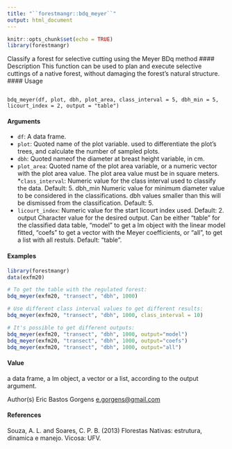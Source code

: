 ```yaml
---
title: "``forestmangr::bdq_meyer``"
output: html_document
---
```


```r
knitr::opts_chunk$set(echo = TRUE)
library(forestmangr)
```

 Classify a forest for selective cutting using the Meyer BDq method
#### Description
This function can be used to plan and execute selective cuttings of a native forest, without damaging
the forest’s natural structure.
#### Usage
<pre><code>
bdq_meyer(df, plot, dbh, plot_area, class_interval = 5, dbh_min = 5,
licourt_index = 2, output = "table")
</code></pre>

#### Arguments 
* ``df``: A data frame.
* `` plot``:  Quoted name of the plot variable. used to differentiate the plot’s trees, and calculate the number of sampled plots.
* ``dbh``: Quoted nameof the diameter at breast height variable, in cm.
* `` plot_area``:  Quoted name of the plot area variable, or a numeric vector with the plot area value. The plot area value must be in square meters.
*``class_interval``:  Numeric value for the class interval used to classify the data. Default: 5.
dbh_min Numeric value for minimum diameter value to be considered in the classifications.
dbh values smaller than this will be dismissed from the classification.
Default: 5.
* `` licourt_index``: Numeric value for the start licourt index used. Default: 2.
output Character value for the desired output. Can be either "table" for the classified data table, "model" to get a lm object with the linear model fitted, "coefs" to
get a vector with the Meyer coefficients, or "all", to get a list with all restuls.
Default: "table".

#### Examples

```r
library(forestmangr)
data(exfm20)

# To get the table with the regulated forest:
bdq_meyer(exfm20, "transect", "dbh", 1000)

# Use different class interval values to get different results:
bdq_meyer(exfm20, "transect", "dbh", 1000, class_interval = 10)

# It's possible to get different outputs:
bdq_meyer(exfm20, "transect", "dbh", 1000, output="model")
bdq_meyer(exfm20, "transect", "dbh", 1000, output="coefs")
bdq_meyer(exfm20, "transect", "dbh", 1000, output="all")
```

#### Value
a data frame, a lm object, a vector or a list, according to the output argument.

Author(s)
Eric Bastos Gorgens <e.gorgens@gmail.com>

#### References
Souza, A. L. and Soares, C. P. B. (2013) Florestas Nativas: estrutura, dinamica e manejo. Vicosa:
UFV.
